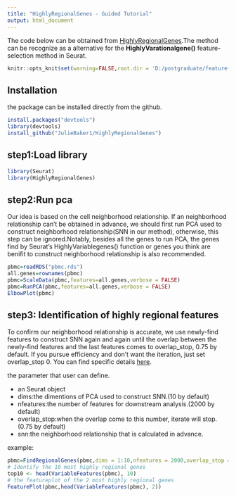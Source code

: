 ---
title: "HighlyRegionalGenes - Guided Tutorial"
output: html_document
---

The code below can be obtained from [HighlyRegionalGenes](https://github.com/JulieBaker1/HighlyRegionalGenes).The method can be recognize as a alternative for the **HighlyVarationalgene()** feature-selection method in Seurat.


```{r global_options, include=FALSE}
knitr::opts_knit$set(warning=FALSE,root.dir = 'D:/postgraduate/feature-selection/data/output',verbose = FALSE)
```
## Installation
the package can be installed directly from the github.
```{r eval=FALSE}
install.packages("devtools")
library(devtools)
install_github("JulieBaker1/HighlyRegionalGenes")
```

## step1:Load library
```{r warning=FALSE}
library(Seurat)
library(HighlyRegionalGenes)
```

## step2:Run pca
Our idea is based on the cell neighborhood relationship. If an neighborhood relationship can't be obtained in advance, we should first run PCA used to construct neighborhood relationship(SNN in our method), otherwise, this step can be ignored.Notably, besides all the genes to run PCA, the genes find by Seurat's HighlyVariablegenes() function or genes you think are benifit to construct neighborhood relationship is also recommended.
```{r warning=FALSE,verbose=FALSE}
pbmc=readRDS("pbmc.rds")
all.genes=rownames(pbmc)
pbmc=ScaleData(pbmc,features=all.genes,verbose = FALSE)
pbmc=RunPCA(pbmc,features=all.genes,verbose = FALSE)
ElbowPlot(pbmc)
```

## step3: Identification of highly regional features

To confirm our neighborhood relationship is accurate, we use newly-find features to construct SNN again and again until the overlap between the newly-find features and the last features comes to overlap_stop, 0.75 by default. If you pursue efficiency and don't want the iteration, just set overlap_stop 0. You can find specific details [here]().

the parameter that user can define.

* an Seurat object
* dims:the dimentions of PCA  used to construct SNN.(10 by default)
* nfeatures:the number of features for downstream analysis.(2000 by default)
* overlap_stop:when the overlap come to this number, iterate will stop.(0.75 by default)
* snn:the neighborhood relationship that is calculated in advance.

example:
```{r}
pbmc=FindRegionalGenes(pbmc,dims = 1:10,nfeatures = 2000,overlap_stop = 0.99)
# Identify the 10 most highly regional genes
top10 <- head(VariableFeatures(pbmc), 10)
# the featureplot of the 2 most highly regional genes
FeaturePlot(pbmc,head(VariableFeatures(pbmc), 2))
```









